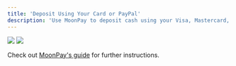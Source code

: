 ```yaml
---
title: 'Deposit Using Your Card or PayPal'
description: 'Use MoonPay to deposit cash using your Visa, Mastercard, Bank and PayPal.'
---
```


<img className="block h-32 dark:hidden" src="https://polymarket-upload.s3.us-east-2.amazonaws.com/Moonpay-light.png" />
<img className="hidden h-32 dark:block" src="https://polymarket-upload.s3.us-east-2.amazonaws.com/Moonpay-dark.png" />

Check out [MoonPay's guide](https://support.moonpay.com/customers/docs/how-to-buy-cryptocurrency-with-moonpay) for further instructions.


